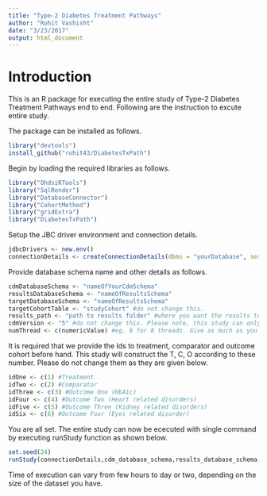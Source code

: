 ```yaml
---
title: "Type-2 Diabetes Treatment Pathways"
author: "Rohit Vashisht"
date: "3/23/2017"
output: html_document
---
```


Introduction
============
This is an R package for executing the entire study of Type-2 Diabetes Treatment Pathways end to end. Following are the instruction to excute entire study. 

The package can be installed as follows.
```r
library("devtools")
install_github("rohit43/DiabetesTxPath")
```
Begin by loading the required libraries as follows.

```r
library("OhdsiRTools")
library("SqlRender")
library("DatabaseConnector")
library("CohortMethod")
library("gridExtra")
library("DiabetesTxPath")
```
Setup the JBC driver environment and connection details.
```r
jdbcDrivers <- new.env()
connectionDetails <- createConnectionDetails(dbms = "yourDatabase", server = "yourServer",user = "yourUserName", password = "yourPassword",port = "yourPort")
```
Provide database schema name and other details as follows.

```r
cdmDatabaseSchema <- "nameOfYourCdmSchema"
resultsDatabaseSchema <- "nameOfResultsSchema"
targetDatabaseSchema <- "nameOfResultsSchema"
targetCohortTable <- "studyCohort" #do not change this.
results_path <- "path to results folder" #where you want the results to be saved.
cdmVersion <- "5" #do not change this. Please note, this study can only be executed on CDMV5
numThread <- c(numericValue) #eg. 8 for 8 threads. Give as much as you can :) 
```
It is required that we provide the Ids to treatment, comparator and outcome cohort before hand. This study will construct the T, C, O according to these number. Please do not change them as they are given below.

```r
idOne <- c(1) #Treatment
idTwo <- c(2) #Comparator
idThree <- c(3) #Outcome One (HbA1c)
idFour <- c(4) #Outcome Two (Heart related disorders)
idFive <- c(5) #Outcome Three (Kidney related disorders)
idSix <- c(6) #Outcome Four (Eyes related disorder)
```
You are all set. The entire study can now be ececuted with single command by executing runStudy function as shown below.

```r
set.seed(24)
runStudy(connectionDetails,cdm_database_schema,results_database_schema,target_database_schema,target_cohort_table,numThread,idOne, idTwo, idThree, idFour, idFive, idSix)
```

Time of execution can vary from few hours to day or two, depending on the size of the dataset you have. 

